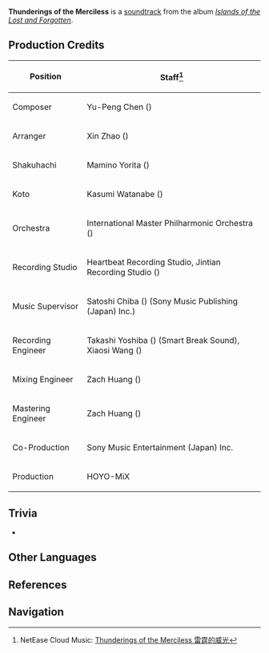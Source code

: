 {{Soundtrack Infobox
|title          =
|image          = Islands of the Lost and Forgotten.png
|album          = Islands of the Lost and Forgotten
|disc           = 3
|number         = 56
|featured       =
|featured2      =
|featured3      =
|featured_disc  =
|featured_disc2 =
|featured_disc3 =
|youtube_id     = eFJ0f8udERg
|youtube_time   = 1
|spotify_id     = 15iJ31zHVczptyZMLwscJB
|played_in      = Plane of Euthymia
|during         = [[Plane of Euthymia]] (Phase 2), [[End of the Oneiric Euthymia]]
|domain         = Plane of Euthymia;End of the Oneiric Euthymia
|previous       = Bane of Ambitions
|next           = The Almighty Violet Thunder
}}
'''Thunderings of the Merciless''' is a [[soundtrack]] from the album ''[[Islands of the Lost and Forgotten]]''.

==Production Credits==
{| class="wikitable" style="text-align:left; height:0.5em"
! Position
! Staff<ref>NetEase Cloud Music: [https://music.163.com/#/song?id=1937111535 Thunderings of the Merciless 雷霆的威光]</ref>
|-
! Composer
| Yu-Peng Chen ({{Lang|zh=陈致逸|mini=1}})
|-
! Arranger
| Xin Zhao ({{Lang|zh=赵鑫|mini=1}})
|-
! Shakuhachi
| Mamino Yorita ({{Lang|ja=寄田真見乃|mini=1}})
|-
! Koto
| Kasumi Watanabe ({{Lang|ja=渡邊香澄|mini=1}})
|-
! Orchestra
| International Master Philharmonic Orchestra ({{Lang|zh=国际首席爱乐乐团|mini=1}})
|-
! Recording Studio
| Heartbeat Recording Studio, Jintian Recording Studio ({{Lang|zh=金田录音棚|mini=1}})
|-
! Music Supervisor
| Satoshi Chiba ({{Lang|ja=千葉智史|mini=1}}) (Sony Music Publishing (Japan) Inc.)
|-
! Recording Engineer
| Takashi Yoshiba ({{Lang|ja=吉羽貴史|mini=1}}) (Smart Break Sound), Xiaosi Wang ({{Lang|zh=王小四|mini=1}})
|-
! Mixing Engineer
| Zach Huang ({{Lang|zh=黄巍|mini=1}})
|-
! Mastering Engineer
| Zach Huang ({{Lang|zh=黄巍|mini=1}})
|-
! Co-Production
| Sony Music Entertainment (Japan) Inc.
|-
! Production
| HOYO-MiX
|}
<!--
==Videos==
<gallery hideaddbutton="true" captionalign="center">
</gallery>
-->
==Trivia==
* {{Transclude|Separated Dream|ShogunTheme|section=1}}

==Other Languages==
{{Other Languages
|default_hidden = 1
|en      = Thunderings of the Merciless
|zhs     = 雷霆的威光
|zhs_rm  = Léitíng de Wēiguāng
|ja      = 雷霆のご威光
|ja_rm   = Raitei no Goikou{{Assumed}}
}}

==References==
{{Reflist}}

==Navigation==
{{Soundtrack Navbox|Islands of the Lost and Forgotten}}